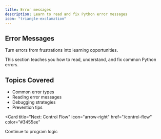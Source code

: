 ```yaml
---
title: Error messages
description: Learn to read and fix Python error messages
icon: "triangle-exclamation"
---
```


## Error Messages

Turn errors from frustrations into learning opportunities.

<Note>
  This section teaches you how to read, understand, and fix common Python errors.
</Note>

## Topics Covered

- Common error types
- Reading error messages
- Debugging strategies
- Prevention tips

<Card
  title="Next: Control Flow"
  icon="arrow-right"
  href="/control-flow"
  color="#3455ee"
>
  Continue to program logic
</Card>